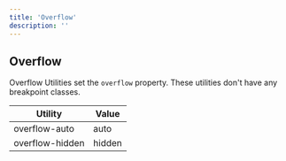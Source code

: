 ```yaml
---
title: 'Overflow'
description: ''
---
```


## Overflow

Overflow Utilities set the `overflow` property. These utilities don't have any breakpoint classes.

<div className="sheet-example">
	<div className="table-responsive">
		<table className="table table-autofit table-nowrap">
			<thead>
				<tr>
					<th>Utility</th>
					<th>Value</th>
				</tr>
			</thead>
			<tbody>
				<tr>
					<td>overflow-auto</td>
					<td>auto</td>
				</tr>
				<tr>
					<td>overflow-hidden</td>
					<td>hidden</td>
				</tr>
			</tbody>
		</table>
	</div>
</div>
